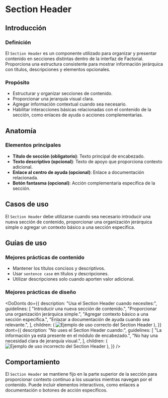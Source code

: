 


<Meta title="SectionHeader" />

# Section Header

## Introducción

### Definición

El `Section Header` es un componente utilizado para organizar y presentar
contenido en secciones distintas dentro de la interfaz de Factorial. Proporciona
una estructura consistente para mostrar información jerárquica con títulos,
descripciones y elementos opcionales.

### Propósito

- Estructurar y organizar secciones de contenido.
- Proporcionar una jerarquía visual clara.
- Agregar información contextual cuando sea necesario.
- Habilitar interacciones básicas relacionadas con el contenido de la sección,
  como enlaces de ayuda o acciones complementarias.

## Anatomía

<Canvas of={SectionHeaderStories.Default} meta={SectionHeaderStories} />
<Controls of={SectionHeaderStories.Default} />

### Elementos principales

- **Título de sección (obligatorio)**: Texto principal de encabezado.
- **Texto descriptivo (opcional)**: Texto de apoyo que proporciona contexto
  adicional.
- **Enlace al centro de ayuda (opcional)**: Enlace a documentación relacionada.
- **Botón fantasma (opcional)**: Acción complementaria específica de la sección.

## Casos de uso

El `Section Header` debe utilizarse cuando sea necesario introducir una nueva
sección de contenido, proporcionar una organización jerárquica simple o agregar
un contexto básico a una sección específica.

## Guías de uso

### Mejores prácticas de contenido

- Mantener los títulos concisos y descriptivos.
- Usar `sentence case` en títulos y descripciones.
- Utilizar descripciones solo cuando aporten valor adicional.

### Mejores prácticas de diseño

<DoDonts
  do={{
    description: "Usa el Section Header cuando necesites:",
    guidelines: [
      "Introducir una nueva sección de contenido.",
      "Proporcionar una organización jerárquica simple.",
      "Agregar contexto básico a una sección específica.",
      "Enlazar a documentación de ayuda cuando sea relevante.",
    ],
    children: (
      <img
        src="docs/headers/section-header-do.png"
        alt="Ejemplo de uso correcto del Section Header"
      />
    ),
  }}
  dont={{
    description: "No uses el Section Header cuando:",
    guidelines: [
      "La información ya está presente en el módulo de encabezado.",
      "No hay una necesidad clara de jerarquía visual.",
    ],
    children: (
      <img
        src="docs/headers/section-header-dont.png"
        alt="Ejemplo de uso incorrecto del Section Header"
      />
    ),
  }}
/>

## Comportamiento

El `Section Header` se mantiene fijo en la parte superior de la sección para
proporcionar contexto continuo a los usuarios mientras navegan por el contenido.
Puede incluir elementos interactivos, como enlaces a documentación o botones de
acción específicos.

<Canvas of={SectionHeaderStories.WithActions} />
